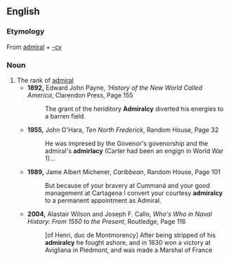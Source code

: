 ==English==

===Etymology===
From [[admiral]] + [[-cy]]

===Noun===
{{en-noun|-}}

#The rank of [[admiral]]
#*'''1892,''' Edward John Payne, '''History of the New World Called America'', Clarendon Press, Page 155
#*:The grant of the heriditory '''Admiralcy''' diverted his energies to a barren field.
#*'''1955,''' John O'Hara, ''Ten North Frederick'', Random House, Page 32
#*:He was impresed by the Govenor's govenorship and the admiral's '''admirlacy''' (Carter had been an engign in World War 1)...
#*'''1989,''' Jame Albert Michener, ''Caribbean'', Random House, Page 101
#*:But because of your bravery at Cummaná and your good management at Cartagena I convert your courtesy '''admiralcy''' to a permanent appointment as Admiral. 
#*'''2004,''' Alastair Wilson and Joseph F. Callo, ''Who's Who in Naval History: From 1550 to the Present'', Routledge, Page 116
#*:[of Henri, duc de Montmorency] After being stripped of his '''admiralcy''' he fought ashore, and in 1630 won a victory at Avigliana in Piedmont, and was made a Marshal of France